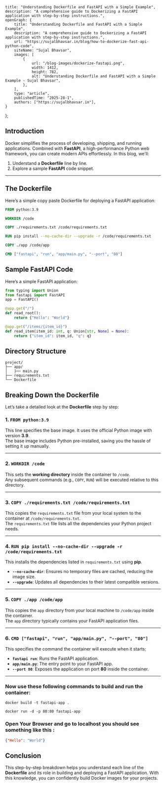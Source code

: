     title: "Understanding Dockerfile and FastAPI with a Simple Example",
    description: "A comprehensive guide to Dockerizing a FastAPI application with step-by-step instructions.",
    openGraph: {
        title: "Understanding Dockerfile and FastAPI with a Simple Example",
        description: "A comprehensive guide to Dockerizing a FastAPI application with step-by-step instructions.",
        url: "https://sujalbhavsar.in/blog/how-to-dockerize-fast-api-python-code",
        siteName: "Sujal Bhavsar",
        images: [
            {
                url: "/blog-images/dockerize-fastapi.png",
                width: 1412,
                height: 782,
                alt: "Understanding Dockerfile and FastAPI with a Simple Example - Sujal Bhavsar",
            },
        ],
        type: "article",
        publishedTime: "2025-28-1",
        authors: ["https://sujalbhavsar.in"],
    }
};

## Introduction

Docker simplifies the process of developing, shipping, and running applications. Combined with **FastAPI**, a high-performance Python web framework, you can create modern APIs effortlessly. In this blog, we'll:

1. Understand a **Dockerfile** line by line.
2. Explore a sample **FastAPI** code snippet.

---

## The Dockerfile

Here’s a simple copy paste Dockerfile for deploying a FastAPI application:

```dockerfile
FROM python:3.9

WORKDIR /code

COPY ./requirements.txt /code/requirements.txt

RUN pip install --no-cache-dir --upgrade -r /code/requirements.txt

COPY ./app /code/app

CMD ["fastapi", "run", "app/main.py", "--port", "80"]
```

## Sample FastAPI Code


Here’s a simple FastAPI application:


```python
from typing import Union
from fastapi import FastAPI
app = FastAPI()

@app.get("/")
def read_root():
    return {"Hello": "World"}

@app.get("/items/{item_id}")
def read_item(item_id: int, q: Union[str, None] = None):
    return {"item_id": item_id, "q": q}
```

## Directory Structure 

```
project/
├── app/
│   ├── main.py
├── requirements.txt
└── Dockerfile
```

## Breaking Down the Dockerfile

Let’s take a detailed look at the **Dockerfile** step by step:

### 1. `FROM python:3.9`

This line specifies the base image. It uses the official Python image with version **3.9**.  
The base image includes Python pre-installed, saving you the hassle of setting it up manually.

---

### 2. `WORKDIR /code`

This sets the **working directory** inside the container to `/code`.  
Any subsequent commands (e.g., `COPY`, `RUN`) will be executed relative to this directory.

---

### 3. `COPY ./requirements.txt /code/requirements.txt`

This copies the `requirements.txt` file from your local system to the container at `/code/requirements.txt`.  
The `requirements.txt` file lists all the dependencies your Python project needs.

---

### 4. `RUN pip install --no-cache-dir --upgrade -r /code/requirements.txt`

This installs the dependencies listed in `requirements.txt` using **pip**.

- **`--no-cache-dir`**: Ensures no temporary files are cached, reducing the image size.  
- **`--upgrade`**: Updates all dependencies to their latest compatible versions.

---

### 5. `COPY ./app /code/app`

This copies the `app` directory from your local machine to `/code/app` inside the container.  
The `app` directory typically contains your FastAPI application files.

---

### 6. `CMD ["fastapi", "run", "app/main.py", "--port", "80"]`

This specifies the command the container will execute when it starts:

- **`fastapi run`**: Runs the FastAPI application.  
- **`app/main.py`**: The entry point to your FastAPI app.  
- **`--port 80`**: Exposes the application on port **80** inside the container.

---
### Now use these following commands to build and run the container:

```
docker build -t fastapi-app .
```
```
docker run -d -p 80:80 fastapi-app
```

### Open Your Browser and go to localhost you should see something like this :

```json
{"Hello": "World"}
```

## Conclusion

This step-by-step breakdown helps you understand each line of the **Dockerfile** and its role in building and deploying a FastAPI application. With this knowledge, you can confidently build Docker images for your projects.

<br/>